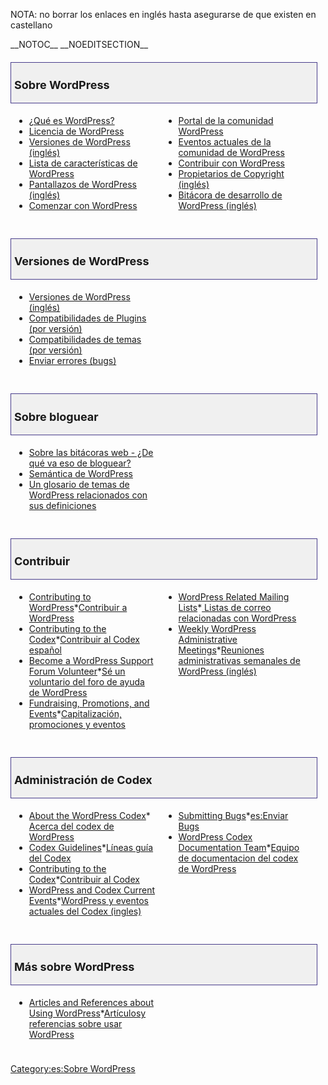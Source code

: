 {{Draft}}
NOTA: no borrar los enlaces en inglés hasta asegurarse de que existen en castellano
{{Languages|
{{en|About WordPress}}
{{es|Sobre WordPress}}
{{pt-br|Sobre o WordPress}}
{{th|About WordPress}}
{{zh-tw|關於 WordPress}}
{{ko|About WordPress}}
}}

__NOTOC__ __NOEDITSECTION__
<div style="width:95%; font-size: 110%; text-decoration:none; padding: 0px 5px; margin: 20px 0px 5px; background-color: #f0f0f0; border: 1px solid darkslateblue">
===Sobre WordPress===
</div>
<div style="width: 45%; margin:0px 6px; float:left">
*[[es:WordPress|¿Qué es WordPress?]]
*[[es:License|Licencia de WordPress]]
*[[es:Versiones_de_WordPress|Versiones de WordPress (inglés)]]
*[[es:Características de WordPress|Lista de características de WordPress]]
*[[WordPress Screenshots|Pantallazos de WordPress (inglés)]]
*[[es:Getting_Started_with_WordPress|Comenzar con WordPress]]
</div>
<div style="width: 45%; margin:0px 6px; float:left; display: inline">
*[[es:Portal de la comunidad|Portal de la comunidad WordPress]]
*[[es:Eventos actuales|Eventos actuales de la comunidad de WordPress]]
*[[es:Contribuir con WordPress|Contribuir con WordPress]]
*[[Copyright Holders|Propietarios de Copyright (inglés)]]
* [http://wordpress.org/development/ Bitácora de desarrollo de WordPress (inglés)]
</div>
<div style="clear:both; height:10px">
</div>

<div style="width:95%; font-size: 110%; text-decoration:none; padding: 0px 5px; margin: 20px 0px 5px; background-color: #f0f0f0; border: 1px solid darkslateblue">
===Versiones de WordPress===
</div>
<div style="width: 45%; margin:0px 6px; float:left">
*[[es:Versiones_de_WordPress|Versiones de WordPress (inglés)]]
*[[es:Plugins/Compatibilidades de Plugins|Compatibilidades de Plugins (por versión)]]
*[[es:Temas/Compatibilidades_de_temas/|Compatibilidades de temas (por versión)]]
*[[es:Enviar errores|Enviar errores (bugs)]]
</div>
<div style="clear:both; height:10px">
</div>

<div style="width:95%; font-size: 110%; text-decoration:none; padding: 0px 5px; margin: 20px 0px 5px; background-color: #f0f0f0; border: 1px solid darkslateblue">
===Sobre bloguear===
</div>
<div style="width: 45%; margin:0px 6px; float:left">
*[[es:Introduction_to_Blogging| Sobre las bitácoras web - ¿De qué va eso de bloguear?]]
*[[es:Semántica de WordPress|Semántica de WordPress]]
*[[es:Glosario|Un glosario de temas de WordPress relacionados con sus definiciones]]
</div>
<div style="clear:both; height:10px">
</div>

<div style="width:95%; font-size: 110%; text-decoration:none; padding: 0px 5px; margin: 20px 0px 5px; background-color: #f0f0f0; border: 1px solid darkslateblue">
===Contribuir===
</div>
<div style="width: 45%; margin:0px 6px; float:left">
*[[Contributing to WordPress]]*[[es:Contribuir a WordPress|Contribuir a WordPress]]
*[[Codex:Contributing|Contributing to the Codex]]*[[es:Contribuir al Codex|Contribuir al Codex español]]
*[[Support_Forum_Volunteers|Become a WordPress Support Forum Volunteer]]*[[es:Voluntarios del foro de ayuda|Sé un voluntario del foro de ayuda de WordPress]]
*[[Fundraising and Promotions|Fundraising, Promotions, and Events]]*[[es:Capitalización y promociones|Capitalización, promociones y eventos]]
</div>
<div style="width: 45%; margin:0px 6px; float:left; display: inline">
*[[Mailing_Lists| WordPress Related Mailing Lists]]*[[es:Listas de correo| Listas de correo relacionadas con WordPress]]
*[[IRC Meetups|Weekly WordPress Administrative Meetings]]*[[IRC Meetups|Reuniones administrativas semanales de WordPress (inglés)]]
</div>
<div style="clear:both; height:10px">
</div>

<div style="width:95%; font-size: 110%; text-decoration:none; padding: 0px 5px; margin: 20px 0px 5px; background-color: #f0f0f0; border: 1px solid darkslateblue">
===Administración de Codex===
</div>
<div style="width: 45%; margin:0px 6px; float:left">
* [[Codex:About|About the WordPress Codex]]* [[es:Sobre el Codex|Acerca del codex de WordPress]]
*[[Codex:Guidelines|Codex Guidelines]]*[[es:Lineas guía del Codex|Líneas guía del Codex]]
*[[Codex:Contributing|Contributing to the Codex]]*[[es:Contribuir al codex|Contribuir al Codex]]
*[[Current events|WordPress and Codex Current Events]]*[[Current events|WordPress y eventos actuales del Codex (ingles)]]
</div>
<div style="width: 45%; margin:0px 6px; float:left; display: inline">
*[[Submitting Bugs]]*[[es:Enviar Bugs]]
*[[Documentation team|WordPress Codex Documentation Team]]*[[es:Equipo de documentación|Equipo de documentacion del codex de WordPress]]
</div>
<div style="clear:both; height:10px">
</div>

<div style="width:95%; font-size: 110%; text-decoration:none; padding: 0px 5px; margin: 20px 0px 5px; background-color: #f0f0f0; border: 1px solid darkslateblue">
===Más sobre WordPress===
</div>
<div style="width: 45%; margin:0px 6px; float:left">
*[[Technical Articles|Articles and References about Using WordPress]]*[[es:Artículos técnicos|Artículosy referencias sobre usar WordPress]]
</div>
<div style="clear:both; height:10px">
</div>

{{toclist}}

[[Category:es:Sobre WordPress]]